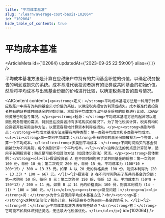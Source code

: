```yaml
---
title: "平均成本基准"
slug: "/learn/average-cost-basis-102064"
id: "102064"
hide_table_of_contents: true
---
```



# 平均成本基准

<ArticleMeta id={102064} updatedAt={'2023-09-25 22:59:00'} alias={`[]`} />
<div className='border-solid border-b border-t-0 my-4 border-[var(--ifm-color-gray-300)]' />

平均成本基准方法是计算在应税账户中持有的共同基金职位的价值，以确定税务报告的利润或损失的系统。成本基准代表投资者拥有的证券或共同基金的初始价值。然后将平均成本与出售基金份额的价格进行比较，以确定税务报告的盈亏情况。

<AIContent content={`<p><strong>定义：</strong>平均成本基准方法是一种用于计算应税账户中持有的共同基金头寸价值的系统，以确定税务报告的利润或损失。成本基准代表投资者拥有的证券或共同基金的初始价值。然后将平均成本与出售基金份额的价格进行比较，以确定税务报告的盈亏情况。</p><p><strong>起源：</strong>平均成本基准方法的起源可以追溯到税务管理的需求，特别是在投资者持有多笔购买的情况下。为了简化税务计算，税务机构和投资者开始采用这种方法，以便更容易地计算资本利得或损失。</p><p><strong>类别与特点：</strong>平均成本基准方法主要有两种类型：单一类别平均成本和多类别平均成本。<ul><li><strong>单一类别平均成本：</strong>所有购买的基金份额被视为一个整体，计算一个平均成本。</li><li><strong>多类别平均成本：</strong>不同时间购买的基金份额被分为不同类别，每个类别计算一个平均成本。</li></ul>这种方法的优点是计算简单，适用于长期投资者；缺点是可能不如其他方法（如具体识别法）灵活。</p><p><strong>具体案例：</strong><ol><li>假设投资者 A 在不同时间购买了某共同基金的份额：第一次购买 100 份，每份 10 元；第二次购买 200 份，每份 15 元。平均成本为（100*10 + 200*15）/ 300 = 13.33 元。如果 A 以 20 元的价格卖出 100 份，则资本利得为（20 - 13.33）* 100 = 667 元。</li><li>投资者 B 在不同时间购买了某共同基金的份额：第一次购买 50 份，每份 8 元；第二次购买 150 份，每份 12 元。平均成本为（50*8 + 150*12）/ 200 = 11 元。如果 B 以 14 元的价格卖出 100 份，则资本利得为（14 - 11）* 100 = 300 元。</li></ol></p><p><strong>常见问题：</strong><ul><li><strong>问：</strong>为什么要使用平均成本基准方法？<br/><strong>答：</strong>这种方法简化了税务计算，特别是在多次购买同一基金的情况下。</li><li><strong>问：</strong>平均成本基准方法有哪些缺点？<br/><strong>答：</strong>它可能不如具体识别法灵活，无法最大化税务优化。</li></ul></p>`} id={102064} />
